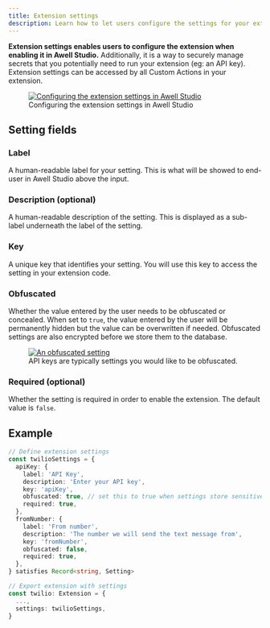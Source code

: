 ```yaml
---
title: Extension settings
description: Learn how to let users configure the settings for your extension
---
```


**Extension settings enables users to configure the extension when enabling it in Awell Studio.** Additionally, it is a way to securely manage secrets that you potentially need to run your extension (eg: an API key). Extension settings can be accessed by all Custom Actions in your extension.

<figure className="w-full flex flex-col justify-center text-center relative">
  <div className="">
    <a
      href="https://res.cloudinary.com/da7x4rzl4/image/upload/v1678351609/Developer%20portal/extension_settings.png"
      target="_blank"
      title="Configuring the extension settings in Awell Studio"
    >
      <img
        src="https://res.cloudinary.com/da7x4rzl4/image/upload/v1678351609/Developer%20portal/extension_settings.png"
        alt="Configuring the extension settings in Awell Studio"
        className="w-full sm:w-8/12 mx-auto rounded-md"
      />
    </a>
  </div>
  <figcaption className="dark:text-slate-400 pt-2">
    Configuring the extension settings in Awell Studio
  </figcaption>
</figure>

## Setting fields

### Label

A human-readable label for your setting. This is what will be showed to end-user in Awell Studio above the input.

### Description (optional)

A human-readable description of the setting. This is displayed as a sub-label underneath the label of the setting.

### Key

A unique key that identifies your setting. You will use this key to access the setting in your extension code.

### Obfuscated

Whether the value entered by the user needs to be obfuscated or concealed. When set to `true`, the value entered by the user will be permanently hidden but the value can be overwritten if needed. Obfuscated settings are also encrypted before we store them to the database.

<figure className="w-full flex flex-col justify-center text-center relative">
  <div className="">
    <a
      href="https://res.cloudinary.com/da7x4rzl4/image/upload/v1678352315/Developer%20portal/obfuscated_setting.png"
      target="_blank"
      title="An obfuscated setting"
    >
      <img
        src="https://res.cloudinary.com/da7x4rzl4/image/upload/v1678352315/Developer%20portal/obfuscated_setting.png"
        alt="An obfuscated setting"
        className="w-full sm:w-9/12 mx-auto rounded-md"
      />
    </a>
  </div>
  <figcaption className="dark:text-slate-400 pt-2">
    API keys are typically settings you would like to be obfuscated.
  </figcaption>
</figure>

### Required (optional)

Whether the setting is required in order to enable the extension. The default value is `false`.

## Example

```typescript
// Define extension settings
const twilioSettings = {
  apiKey: {
    label: 'API Key',
    description: 'Enter your API key',
    key: 'apiKey',
    obfuscated: true, // set this to true when settings store sensitive data
    required: true,
  },
  fromNumber: {
    label: 'From number',
    description: 'The number we will send the text message from',
    key: 'fromNumber',
    obfuscated: false,
    required: true,
  },
} satisfies Record<string, Setting>

// Export extension with settings
const twilio: Extension = {
  ...,
  settings: twilioSettings,
}
```
